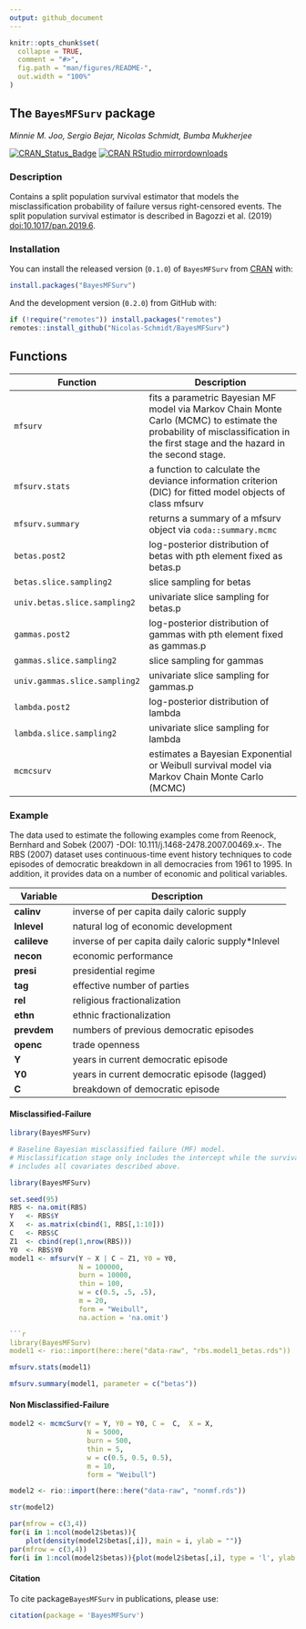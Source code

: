```yaml
---
output: github_document
---
```


<!-- README.md is generated from README.Rmd. Please edit that file -->

```r
knitr::opts_chunk$set(
  collapse = TRUE,
  comment = "#>",
  fig.path = "man/figures/README-",
  out.width = "100%"
)
```

## The `BayesMFSurv` package

_Minnie M. Joo, Sergio Bejar, Nicolas Schmidt, Bumba Mukherjee_

<!-- badges: start -->
[![CRAN\_Status\_Badge](https://www.r-pkg.org/badges/version/BayesMFSurv)](https://cran.r-project.org/package=BayesMFSurv)
[![CRAN RStudio mirrordownloads](https://cranlogs.r-pkg.org/badges/BayesMFSurv?color=brightgreen)](https://www.r-pkg.org/pkg/BayesMFSurv)
<!-- badges: end -->


### Description

Contains a split population survival estimator that models the misclassification probability of failure versus right-censored events. The split population survival estimator is described in Bagozzi et al. (2019) <doi:10.1017/pan.2019.6>.

### Installation

You can install the released version (`0.1.0`) of `BayesMFSurv` from [CRAN](https://cran.r-project.org/) with:

``` r
install.packages("BayesMFSurv")
```

And the development version (`0.2.0`) from GitHub with:

``` r
if (!require("remotes")) install.packages("remotes")
remotes::install_github("Nicolas-Schmidt/BayesMFSurv")
```

## Functions


| Function |Description |
| ----------------- | -------------------------------------------------------------- | 
|`mfsurv`|fits a parametric Bayesian MF model via Markov Chain Monte Carlo (MCMC) to estimate the probability of misclassification in the first stage and the hazard in the second stage.|
|`mfsurv.stats`|a function to calculate the deviance information criterion (DIC) for fitted model objects of class mfsurv|
|`mfsurv.summary`|returns a summary of a mfsurv object via `coda::summary.mcmc`|
|`betas.post2`|log-posterior distribution of betas with pth element fixed as betas.p|
|`betas.slice.sampling2`|slice sampling for betas|
|`univ.betas.slice.sampling2`|univariate slice sampling for betas.p|
|`gammas.post2`|log-posterior distribution of gammas with pth element fixed as gammas.p|
|`gammas.slice.sampling2`|slice sampling for gammas|
|`univ.gammas.slice.sampling2`|univariate slice sampling for gammas.p|
|`lambda.post2`|log-posterior distribution of lambda|
|`lambda.slice.sampling2`|univariate slice sampling for lambda|
|`mcmcsurv` | estimates a Bayesian Exponential or Weibull survival model via Markov Chain Monte Carlo (MCMC)




### Example


The data used to estimate the following examples come from Reenock, Bernhard and Sobek (2007) -DOI: 10.111/j.1468-2478.2007.00469.x-.  The RBS (2007) dataset uses continuous-time event history techniques to code episodes of democratic breakdown in all democracies from 1961 to 1995.  In addition, it provides data on a number of economic and political variables. 

|Variable| Description|
| ----------------- | -------------------------------------------------------------- | 
|__calinv__|inverse of per capita daily caloric supply|
|__lnlevel__|natural log of economic development|
|__calileve__|inverse of per capita daily caloric supply*lnlevel|
|__necon__|economic performance|
|__presi__|presidential regime|
|__tag__|effective number of parties|
|__rel__|religious fractionalization|
|__ethn__|ethnic fractionalization|
|__prevdem__|numbers of previous democratic episodes|
|__openc__|trade openness|
|__Y__|years in current democratic episode |
|__Y0__|years in current democratic episode (lagged)|
|__C__|breakdown of democratic episode|


#### Misclassified-Failure
```r
library(BayesMFSurv)

# Baseline Bayesian misclassified failure (MF) model. 
# Misclassification stage only includes the intercept while the survival stage 
# includes all covariates described above.  

library(BayesMFSurv)

set.seed(95)
RBS <- na.omit(RBS)
Y   <- RBS$Y
X   <- as.matrix(cbind(1, RBS[,1:10]))
C   <- RBS$C
Z1  <- cbind(rep(1,nrow(RBS)))
Y0  <- RBS$Y0
model1 <- mfsurv(Y ~ X | C ~ Z1, Y0 = Y0,
                 N = 100000,
                 burn = 10000,
                 thin = 100,
                 w = c(0.5, .5, .5),
                 m = 20,
                 form = "Weibull",
                 na.action = 'na.omit')

```r
library(BayesMFSurv)
model1 <- rio::import(here::here("data-raw", "rbs.model1_betas.rds"))
```

```r
mfsurv.stats(model1)

mfsurv.summary(model1, parameter = c("betas"))
```

#### Non Misclassified-Failure
```r
model2 <- mcmcSurv(Y = Y, Y0 = Y0, C =  C,  X = X, 
                   N = 5000, 
                   burn = 500, 
                   thin = 5, 
                   w = c(0.5, 0.5, 0.5),
                   m = 10, 
                   form = "Weibull")

```

```r
model2 <- rio::import(here::here("data-raw", "nonmf.rds"))
```


```r
str(model2)
```


```r
par(mfrow = c(3,4))
for(i in 1:ncol(model2$betas)){
    plot(density(model2$betas[,i]), main = i, ylab = "")}
par(mfrow = c(3,4))
for(i in 1:ncol(model2$betas)){plot(model2$betas[,i], type = 'l', ylab = "", xlab = "", main = i)}
```






#### Citation

To cite package`BayesMFSurv` in publications, please use:

```r
citation(package = 'BayesMFSurv')
```




